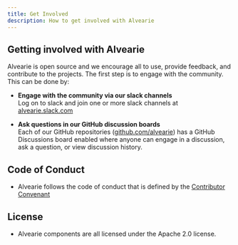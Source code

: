 ```yaml
---
title: Get Involved
description: How to get involved with Alvearie
---
```



## Getting involved with Alvearie

Alvearie is open source and we encourage all to use, provide feedback, and contribute to the projects. The first step is to engage with the community. This can be done by:


  - **Engage with the community via our slack channels**<br/>
Log on to slack and join one or more slack channels at [alvearie.slack.com](http://alvearie.slack.com)

  - **Ask questions in our GitHub discussion boards**<br/>
Each of our GitHub repositories ([github.com/alvearie](https://github.com/alvearie)) has a GitHub Discussions board enabled where anyone can engage in a discussion, ask a question, or view discussion history.

<p/>

## Code of Conduct
  - Alvearie follows the code of conduct that is defined by the [Contributor Convenant](http://contributor-covenant.org)

<p/>

## License
  - Alvearie components are all licensed under the Apache 2.0 license.